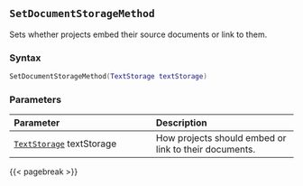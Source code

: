 ## `SetDocumentStorageMethod`

Sets whether projects embed their source documents or link to them.

### Syntax {-}

``` .lua
SetDocumentStorageMethod(TextStorage textStorage)
```

### Parameters {-}

**Parameter** | **Description**
| :-- | :-- |
[`TextStorage`](#textstorage) textStorage | How projects should embed or link to their documents.

{{< pagebreak >}}

